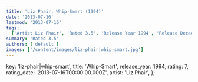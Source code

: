 ```yaml
---
title: 'Liz Phair: Whip-Smart (1994)'
date: '2013-07-16'
lastmod: '2013-07-16'
tags:
  ['Artist Liz Phair', 'Rated 3.5', 'Release Year 1994', 'Release Decade 1990']
summary: 'Rated 3.5'
authors: ['default']
images: ['/content/images/liz-phair|whip-smart.jpg']
---
```


  key: 'liz-phair|whip-smart',
  title: 'Whip-Smart',
  release_year: 1994,
  rating: 7,
  rating_date: '2013-07-16T00:00:00.000Z',
  artist: 'Liz Phair',
};

<MusicRating data={data} />
